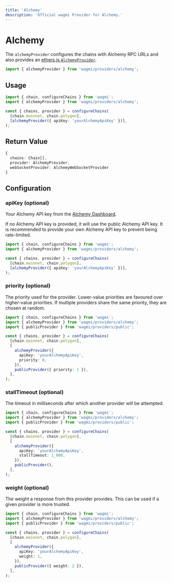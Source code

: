 ```yaml
---
title: 'Alchemy'
description: 'Official wagmi Provider for Alchemy.'
---
```



# Alchemy

The `alchemyProvider` configures the chains with Alchemy RPC URLs and also provides an [ethers.js `AlchemyProvider`](https://docs.ethers.io/v5/api/providers/api-providers/#AlchemyProvider).

```ts
import { alchemyProvider } from 'wagmi/providers/alchemy';
```

## Usage

```ts
import { chain, configureChains } from 'wagmi';
import { alchemyProvider } from 'wagmi/providers/alchemy';

const { chains, provider } = configureChains(
  [chain.mainnet, chain.polygon],
  [alchemyProvider({ apiKey: 'yourAlchemyApiKey' })],
);
```

## Return Value

```ts
{
  chains: Chain[],
  provider: AlchemyProvider,
  webSocketProvider: AlchemyWebSocketProvider
}
```

## Configuration

### apiKey (optional)

Your Alchemy API key from the [Alchemy Dashboard](https://dashboard.alchemyapi.io/).

If no Alchemy API key is provided, it will use the public Alchemy API key. It is recommended to provide your own Alchemy API key to prevent being rate-limited.

```ts {6}
import { chain, configureChains } from 'wagmi';
import { alchemyProvider } from 'wagmi/providers/alchemy';

const { chains, provider } = configureChains(
  [chain.mainnet, chain.polygon],
  [alchemyProvider({ apiKey: 'yourAlchemyApiKey' })],
);
```

### priority (optional)

The priority used for the provider. Lower-value priorities are favoured over higher-value priorities. If multiple providers share the same priority, they are chosen at random.

```ts {10,12}
import { chain, configureChains } from 'wagmi';
import { alchemyProvider } from 'wagmi/providers/alchemy';
import { publicProvider } from 'wagmi/providers/public';

const { chains, provider } = configureChains(
  [chain.mainnet, chain.polygon],
  [
    alchemyProvider({
      apiKey: 'yourAlchemyApiKey',
      priority: 0,
    }),
    publicProvider({ priority: 1 }),
  ],
);
```

### stallTimeout (optional)

The timeout in milliseconds after which another provider will be attempted.

```ts {10}
import { chain, configureChains } from 'wagmi';
import { alchemyProvider } from 'wagmi/providers/alchemy';
import { publicProvider } from 'wagmi/providers/public';

const { chains, provider } = configureChains(
  [chain.mainnet, chain.polygon],
  [
    alchemyProvider({
      apiKey: 'yourAlchemyApiKey',
      stallTimeout: 1_000,
    }),
    publicProvider(),
  ],
);
```

### weight (optional)

The weight a response from this provider provides. This can be used if a given provider is more trusted.

```ts {10,12}
import { chain, configureChains } from 'wagmi';
import { alchemyProvider } from 'wagmi/providers/alchemy';
import { publicProvider } from 'wagmi/providers/public';

const { chains, provider } = configureChains(
  [chain.mainnet, chain.polygon],
  [
    alchemyProvider({
      apiKey: 'yourAlchemyApiKey',
      weight: 1,
    }),
    publicProvider({ weight: 2 }),
  ],
);
```
